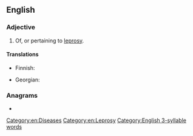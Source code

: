 ==English==

===Adjective===
{{en-adj}}

# Of, or pertaining to [[leprosy]].

====Translations====
{{trans-top|of, or pertaining to leprosy}}
* Finnish: {{t+|fi|spitaalinen}}
{{trans-mid}}
* Georgian: {{t|ka|კეთროვანი|sc=Geor}}
{{trans-bottom}}

===Anagrams===
* {{anagrams|en|petrolic}}

[[Category:en:Diseases]]
[[Category:en:Leprosy]]
[[Category:English 3-syllable words]]